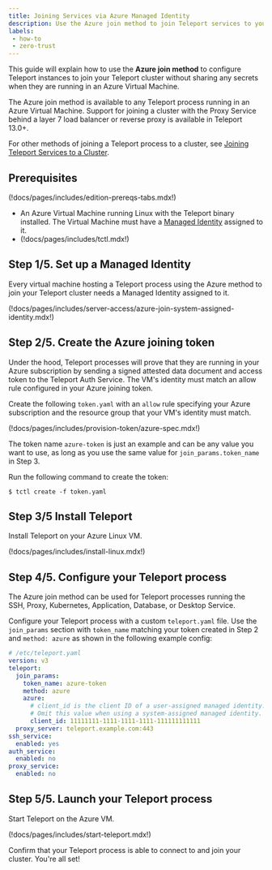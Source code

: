 ```yaml
---
title: Joining Services via Azure Managed Identity
description: Use the Azure join method to join Teleport services to your Teleport cluster on Azure
labels:
 - how-to
 - zero-trust
---
```


This guide will explain how to use the **Azure join method** to configure
Teleport instances to join your Teleport cluster without sharing any secrets
when they are running in an Azure Virtual Machine.

The Azure join method is available to any Teleport process running in an
Azure Virtual Machine. Support for joining a cluster with the Proxy Service
behind a layer 7 load balancer or reverse proxy is available in Teleport 13.0+.

For other methods of joining a Teleport process to a cluster, see [Joining
Teleport Services to a Cluster](join-services-to-your-cluster.mdx).

## Prerequisites

(!docs/pages/includes/edition-prereqs-tabs.mdx!)

- An Azure Virtual Machine running Linux with the Teleport binary installed. The
  Virtual Machine must have a [Managed
  Identity](https://learn.microsoft.com/en-us/azure/active-directory/managed-identities-azure-resources/overview)
  assigned to it.
- (!docs/pages/includes/tctl.mdx!)

## Step 1/5. Set up a Managed Identity

Every virtual machine hosting a Teleport process using the Azure method to join
your Teleport cluster needs a Managed Identity assigned to it.

(!docs/pages/includes/server-access/azure-join-system-assigned-identity.mdx!)

## Step 2/5. Create the Azure joining token

Under the hood, Teleport processes will prove that they are running in your
Azure subscription by sending a signed attested data document and access token
to the Teleport Auth Service. The VM's identity must match an allow rule
configured in your Azure joining token.

Create the following `token.yaml` with an `allow` rule specifying your Azure
subscription and the resource group that your VM's identity must match.

(!docs/pages/includes/provision-token/azure-spec.mdx!)

The token name `azure-token` is just an example and can be any value you want to
use, as long as you use the same value for `join_params.token_name` in Step 3.

Run the following command to create the token:

```code
$ tctl create -f token.yaml
```

## Step 3/5 Install Teleport

Install Teleport on your Azure Linux VM.

(!docs/pages/includes/install-linux.mdx!)

## Step 4/5. Configure your Teleport process

The Azure join method can be used for Teleport processes running the SSH, Proxy,
Kubernetes, Application, Database, or Desktop Service.

Configure your Teleport process with a custom `teleport.yaml` file. Use the
`join_params` section with `token_name` matching your token created in Step 2
and `method: azure` as shown in the following example config:

```yaml
# /etc/teleport.yaml
version: v3
teleport:
  join_params:
    token_name: azure-token
    method: azure
    azure:
      # client_id is the client ID of a user-assigned managed identity.
      # Omit this value when using a system-assigned managed identity.
      client_id: 11111111-1111-1111-1111-111111111111
  proxy_server: teleport.example.com:443
ssh_service:
  enabled: yes
auth_service:
  enabled: no
proxy_service:
  enabled: no
```

## Step 5/5. Launch your Teleport process

Start Teleport on the Azure VM.

(!docs/pages/includes/start-teleport.mdx!)

Confirm that your Teleport process is able to connect to and join your cluster.
You're all set!
